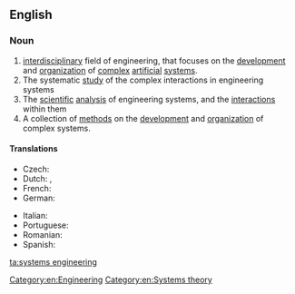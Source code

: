 ==English==

===Noun===
{{wikipedia}}

{{head|en|noun|head=[[systems]] [[engineering]]}}
# [[Interdisciplinary|interdisciplinary]] field of engineering, that focuses on the [[development]] and [[organization]] of [[complex]] [[artificial]] [[system]]s.
# The systematic [[study]] of the complex interactions in engineering systems
# The [[scientific]] [[analysis]] of engineering systems, and the [[interaction]]s within them
# A collection of [[method]]s on the [[development]] and [[organization]] of complex systems.

====Translations====
{{trans-top|interdisciplinary field of engineering}}
* Czech: {{t-|cs|systémové inženýrství|n}}
* Dutch: {{t+|nl|systeemkunde}}, {{t+|nl|systeemleer}}
* French: {{t-|fr|ingénierie des systèmes|m|f}}
* German: {{t-|de|Systems Engineering|f}}
{{trans-mid}}
* Italian: {{t-|it|ingegneria dei sistemi}}
* Portuguese: {{t-|pt|engenharia de sistemas}}
* Romanian: {{t-|ro|inginerie de sisteme}}
* Spanish: {{t-|es|ingeniería de sistemas}}
{{trans-bottom}}

[[Category:en:Engineering]]
[[Category:en:Systems theory]]

[[ta:systems engineering]]